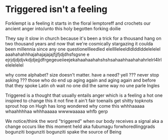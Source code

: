 # Triggered isn't a feeling

Forklempt is a feeling
it starts
in the floral lemptoreff
and crochets
our ancient anger
into/unto
this
holy
begotten
forking
doilie

They say it slow in church
because it's been a trick
for a thousand
hang on
two
thousand
years and now that we're
cosmically stargazing
it coulda been millennia
since any one questionellleedled
elelllleleeldldlddlddelelelel
aaahahahhhajahajajajajfjjfjdjdhsfsgsne
e
ejrjdjdjdjvkdjdjejjdfrgegeueiieejekahaahaahahshshsahaahhaahahahrlelrl4lrlelelelelel

why come alphabet?
size doesn't matter.
have a need? yell ???
never stop asking ???
those who do end up aging
again and aging again
and before that they
spoke Latin
oh wait
no one did
the same way no
une parle Ingles

Triggered is a thought
that usually entails
anger
which is a feeling
a hot one
inspired to change this
it not fine
it ain't fair
toenails get shitty
topknots sprout hop on
Hugh has long wondered
why come this
whhhaaaaa
whaahhhhaa
whhhaaaaa
wwwwaaaaa
whfb
gerp

We notice/think the word "triggered"
when our body receives a signal
aka a change occurs like
this moment held
aka fubumagu
forwhoredlinggrads
bogunziti
bogunziti
bogunziti
spake the source of Being